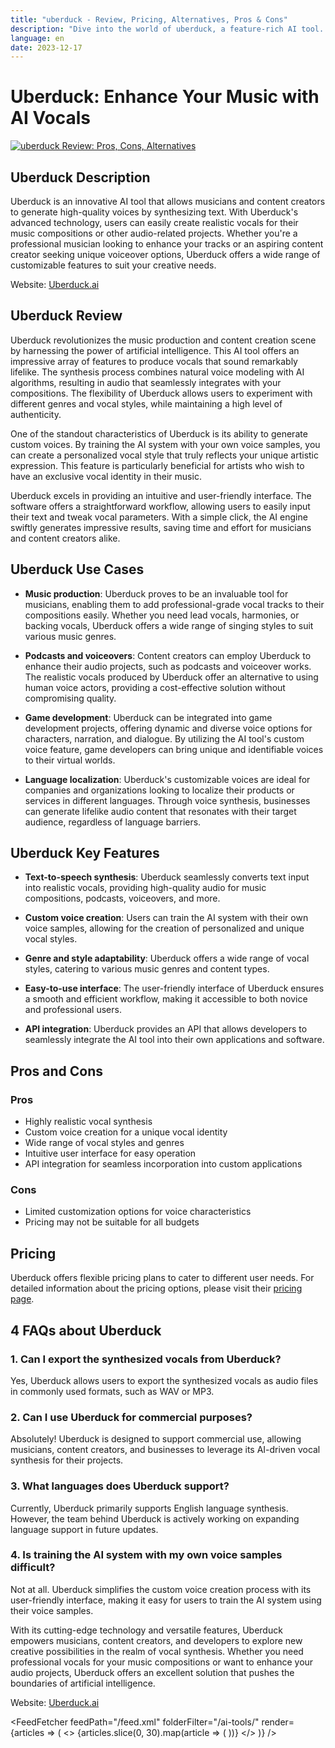 ```yaml
---
title: "uberduck - Review, Pricing, Alternatives, Pros & Cons"
description: "Dive into the world of uberduck, a feature-rich AI tool. Learn about its features, pricing, and how it's making an impact. Don't miss out!"
language: en
date: 2023-12-17
---
```

        
# Uberduck: Enhance Your Music with AI Vocals


<BlogHeader />


[![uberduck Review: Pros, Cons, Alternatives](/ai-tools/uberduck.png)](https://www.uberduck.ai/)



## Uberduck Description

Uberduck is an innovative AI tool that allows musicians and content creators to generate high-quality voices by synthesizing text. With Uberduck's advanced technology, users can easily create realistic vocals for their music compositions or other audio-related projects. Whether you're a professional musician looking to enhance your tracks or an aspiring content creator seeking unique voiceover options, Uberduck offers a wide range of customizable features to suit your creative needs.

Website: [Uberduck.ai](https://www.uberduck.ai/)

## Uberduck Review

Uberduck revolutionizes the music production and content creation scene by harnessing the power of artificial intelligence. This AI tool offers an impressive array of features to produce vocals that sound remarkably lifelike. The synthesis process combines natural voice modeling with AI algorithms, resulting in audio that seamlessly integrates with your compositions. The flexibility of Uberduck allows users to experiment with different genres and vocal styles, while maintaining a high level of authenticity.

One of the standout characteristics of Uberduck is its ability to generate custom voices. By training the AI system with your own voice samples, you can create a personalized vocal style that truly reflects your unique artistic expression. This feature is particularly beneficial for artists who wish to have an exclusive vocal identity in their music.

Uberduck excels in providing an intuitive and user-friendly interface. The software offers a straightforward workflow, allowing users to easily input their text and tweak vocal parameters. With a simple click, the AI engine swiftly generates impressive results, saving time and effort for musicians and content creators alike.

## Uberduck Use Cases

- **Music production**: Uberduck proves to be an invaluable tool for musicians, enabling them to add professional-grade vocal tracks to their compositions easily. Whether you need lead vocals, harmonies, or backing vocals, Uberduck offers a wide range of singing styles to suit various music genres.

- **Podcasts and voiceovers**: Content creators can employ Uberduck to enhance their audio projects, such as podcasts and voiceover works. The realistic vocals produced by Uberduck offer an alternative to using human voice actors, providing a cost-effective solution without compromising quality.

- **Game development**: Uberduck can be integrated into game development projects, offering dynamic and diverse voice options for characters, narration, and dialogue. By utilizing the AI tool's custom voice feature, game developers can bring unique and identifiable voices to their virtual worlds.

- **Language localization**: Uberduck's customizable voices are ideal for companies and organizations looking to localize their products or services in different languages. Through voice synthesis, businesses can generate lifelike audio content that resonates with their target audience, regardless of language barriers.

## Uberduck Key Features

- **Text-to-speech synthesis**: Uberduck seamlessly converts text input into realistic vocals, providing high-quality audio for music compositions, podcasts, voiceovers, and more.

- **Custom voice creation**: Users can train the AI system with their own voice samples, allowing for the creation of personalized and unique vocal styles.

- **Genre and style adaptability**: Uberduck offers a wide range of vocal styles, catering to various music genres and content types.

- **Easy-to-use interface**: The user-friendly interface of Uberduck ensures a smooth and efficient workflow, making it accessible to both novice and professional users.

- **API integration**: Uberduck provides an API that allows developers to seamlessly integrate the AI tool into their own applications and software.

## Pros and Cons

### Pros

- Highly realistic vocal synthesis
- Custom voice creation for a unique vocal identity
- Wide range of vocal styles and genres
- Intuitive user interface for easy operation
- API integration for seamless incorporation into custom applications

### Cons

- Limited customization options for voice characteristics
- Pricing may not be suitable for all budgets

## Pricing

Uberduck offers flexible pricing plans to cater to different user needs. For detailed information about the pricing options, please visit their [pricing page](https://www.uberduck.ai/pricing).

## 4 FAQs about Uberduck

### 1. Can I export the synthesized vocals from Uberduck?
Yes, Uberduck allows users to export the synthesized vocals as audio files in commonly used formats, such as WAV or MP3.

### 2. Can I use Uberduck for commercial purposes?
Absolutely! Uberduck is designed to support commercial use, allowing musicians, content creators, and businesses to leverage its AI-driven vocal synthesis for their projects.

### 3. What languages does Uberduck support?
Currently, Uberduck primarily supports English language synthesis. However, the team behind Uberduck is actively working on expanding language support in future updates.

### 4. Is training the AI system with my own voice samples difficult?
Not at all. Uberduck simplifies the custom voice creation process with its user-friendly interface, making it easy for users to train the AI system using their voice samples.

With its cutting-edge technology and versatile features, Uberduck empowers musicians, content creators, and developers to explore new creative possibilities in the realm of vocal synthesis. Whether you need professional vocals for your music compositions or want to enhance your audio projects, Uberduck offers an excellent solution that pushes the boundaries of artificial intelligence.

Website: [Uberduck.ai](https://www.uberduck.ai/)


<AdComponent />


<FeedFetcher feedPath="/feed.xml" folderFilter="/ai-tools/" render={articles => (
    <>
        <Cards>
            {articles.slice(0, 30).map(article => (
                <Card key={article.link} title={article.title} href={article.link} />
            ))}
        </Cards>
    </>
)} />

